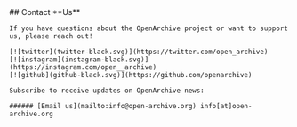 
<ContactSection>
    ## Contact **Us**

    If you have questions about the OpenArchive project or want to support us, please reach out!

    [![twitter](twitter-black.svg)](https://twitter.com/open_archive)
    [![instagram](instagram-black.svg)](https://instagram.com/open__archive)
    [![github](github-black.svg)](https://github.com/openarchive)

    Subscribe to receive updates on OpenArchive news:

    ###### [Email us](mailto:info@open-archive.org) info[at]open-archive.org

</ContactSection>
